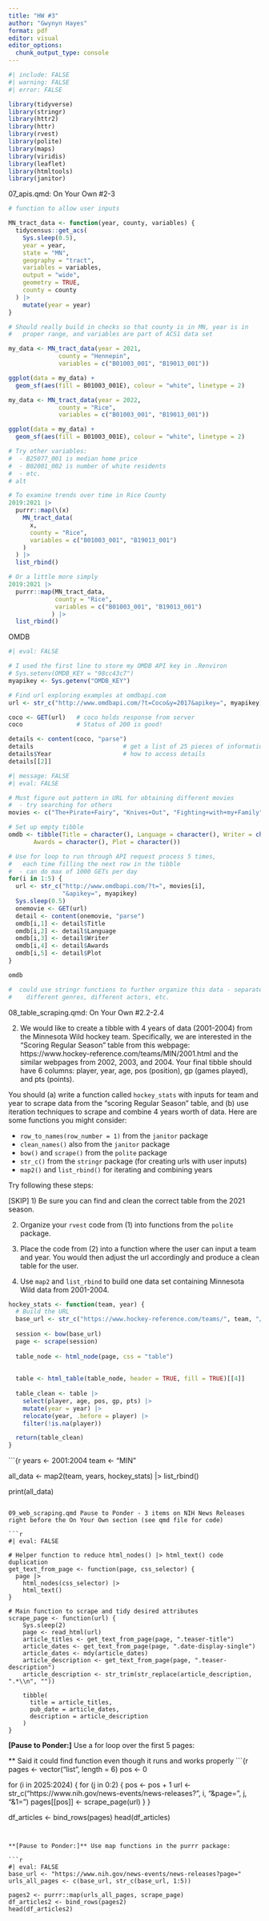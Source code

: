 ```yaml
---
title: "HW #3"
author: "Gwynyn Hayes"
format: pdf
editor: visual
editor_options: 
  chunk_output_type: console
---
```


```r
#| include: FALSE
#| warning: FALSE
#| error: FALSE

library(tidyverse)
library(stringr)
library(httr2)
library(httr)
library(rvest)
library(polite)
library(maps)
library(viridis)
library(leaflet)
library(htmltools)
library(janitor)
```

07_apis.qmd: On Your Own #2-3

```r
# function to allow user inputs

MN_tract_data <- function(year, county, variables) {
  tidycensus::get_acs(
    Sys.sleep(0.5),
    year = year,
    state = "MN",
    geography = "tract",
    variables = variables,
    output = "wide",
    geometry = TRUE,
    county = county
  ) |>
    mutate(year = year)
}

# Should really build in checks so that county is in MN, year is in 
#   proper range, and variables are part of ACS1 data set

my_data <- MN_tract_data(year = 2021,
              county = "Hennepin", 
              variables = c("B01003_001", "B19013_001"))

ggplot(data = my_data) + 
  geom_sf(aes(fill = B01003_001E), colour = "white", linetype = 2)

my_data <- MN_tract_data(year = 2022,
              county = "Rice", 
              variables = c("B01003_001", "B19013_001"))

ggplot(data = my_data) + 
  geom_sf(aes(fill = B01003_001E), colour = "white", linetype = 2)

# Try other variables:
#  - B25077_001 is median home price
#  - B02001_002 is number of white residents
#  - etc.
# alt
```

```r
# To examine trends over time in Rice County
2019:2021 |>
  purrr::map(\(x) 
    MN_tract_data(
      x,
      county = "Rice", 
      variables = c("B01003_001", "B19013_001")
    )
  ) |>
  list_rbind()

# Or a little more simply
2019:2021 |>
  purrr::map(MN_tract_data,
             county = "Rice", 
             variables = c("B01003_001", "B19013_001")
            ) |>
  list_rbind()
```


OMDB 
```r
#| eval: FALSE

# I used the first line to store my OMDB API key in .Renviron
# Sys.setenv(OMDB_KEY = "98cc43c7")
myapikey <- Sys.getenv("OMDB_KEY")

# Find url exploring examples at omdbapi.com
url <- str_c("http://www.omdbapi.com/?t=Coco&y=2017&apikey=", myapikey)

coco <- GET(url)   # coco holds response from server
coco               # Status of 200 is good!

details <- content(coco, "parse")   
details                         # get a list of 25 pieces of information
details$Year                    # how to access details
details[[2]]     

``` 

```r
#| message: FALSE
#| eval: FALSE

# Must figure out pattern in URL for obtaining different movies
#  - try searching for others
movies <- c("The+Pirate+Fairy", "Knives+Out", "Fighting+with+my+Family", "The+Princess+Diaries", "The+Age+of+Adaline")

# Set up empty tibble
omdb <- tibble(Title = character(), Language = character(), Writer = character(),
       Awards = character(), Plot = character())

# Use for loop to run through API request process 5 times,
#   each time filling the next row in the tibble
#  - can do max of 1000 GETs per day
for(i in 1:5) {
  url <- str_c("http://www.omdbapi.com/?t=", movies[i],
               "&apikey=", myapikey)
  Sys.sleep(0.5)
  onemovie <- GET(url)
  detail <- content(onemovie, "parse")
  omdb[i,1] <- detail$Title
  omdb[i,2] <- detail$Language
  omdb[i,3] <- detail$Writer
  omdb[i,4] <- detail$Awards
  omdb[i,5] <- detail$Plot
}

omdb

#  could use stringr functions to further organize this data - separate 
#    different genres, different actors, etc.
```

08_table_scraping.qmd: On Your Own #2.2-2.4

2.  We would like to create a tibble with 4 years of data (2001-2004) from the Minnesota Wild hockey team. Specifically, we are interested in the "Scoring Regular Season" table from this webpage: https://www.hockey-reference.com/teams/MIN/2001.html and the similar webpages from 2002, 2003, and 2004. Your final tibble should have 6 columns: player, year, age, pos (position), gp (games played), and pts (points).

You should (a) write a function called `hockey_stats` with inputs for team and year to scrape data from the "scoring Regular Season" table, and (b) use iteration techniques to scrape and combine 4 years worth of data. Here are some functions you might consider:

-   `row_to_names(row_number = 1)` from the `janitor` package
-   `clean_names()` also from the `janitor` package
-   `bow()` and `scrape()` from the `polite` package
-   `str_c()` from the `stringr` package (for creating urls with user inputs)
-   `map2()` and `list_rbind()` for iterating and combining years

Try following these steps:

\[SKIP\] 1) Be sure you can find and clean the correct table from the 2021 season.

2)  Organize your `rvest` code from (1) into functions from the `polite` package.

3)  Place the code from (2) into a function where the user can input a team and year. You would then adjust the url accordingly and produce a clean table for the user.

4)  Use `map2` and `list_rbind` to build one data set containing Minnesota Wild data from 2001-2004. 

```r
hockey_stats <- function(team, year) {
  # Build the URL
  base_url <- str_c("https://www.hockey-reference.com/teams/", team, "/", year, ".html")
  
  session <- bow(base_url)
  page <- scrape(session)
  
  table_node <- html_node(page, css = "table")
  
  
  table <- html_table(table_node, header = TRUE, fill = TRUE)[[4]]
  
  table_clean <- table |>
    select(player, age, pos, gp, pts) |>
    mutate(year = year) |>
    relocate(year, .before = player) |>
    filter(!is.na(player))

  return(table_clean)
}

```

```{r
years <- 2001:2004
team <- "MIN"

all_data <- map2(team, years, hockey_stats) |>
  list_rbind()

print(all_data)
```

09_web_scraping.qmd Pause to Ponder - 3 items on NIH News Releases right before the On Your Own section (see qmd file for code)

```r
#| eval: FALSE

# Helper function to reduce html_nodes() |> html_text() code duplication
get_text_from_page <- function(page, css_selector) {
  page |>
    html_nodes(css_selector) |>
    html_text()
}

# Main function to scrape and tidy desired attributes
scrape_page <- function(url) {
    Sys.sleep(2)
    page <- read_html(url)
    article_titles <- get_text_from_page(page, ".teaser-title")
    article_dates <- get_text_from_page(page, ".date-display-single")
    article_dates <- mdy(article_dates)
    article_description <- get_text_from_page(page, ".teaser-description")
    article_description <- str_trim(str_replace(article_description, ".*\\n", ""))
    
    tibble(
      title = article_titles,  
      pub_date = article_dates,
      description = article_description
    )
}
```


**[Pause to Ponder:]** Use a for loop over the first 5 pages:


** Said it could find function even though it runs and works properly
```{r 
pages <- vector("list", length = 6)
pos <- 0

for (i in 2025:2024) {
  for (j in 0:2) {
    pos <- pos + 1
    url <- str_c("https://www.nih.gov/news-events/news-releases?", i,
                 "&page=", j, "&1=")
    pages[[pos]] <- scrape_page(url)
  }
}

df_articles <- bind_rows(pages)
head(df_articles)
```


**[Pause to Ponder:]** Use map functions in the purrr package:

```r
#| eval: FALSE
base_url <- "https://www.nih.gov/news-events/news-releases?page="
urls_all_pages <- c(base_url, str_c(base_url, 1:5))

pages2 <- purrr::map(urls_all_pages, scrape_page)
df_articles2 <- bind_rows(pages2)
head(df_articles2)
```